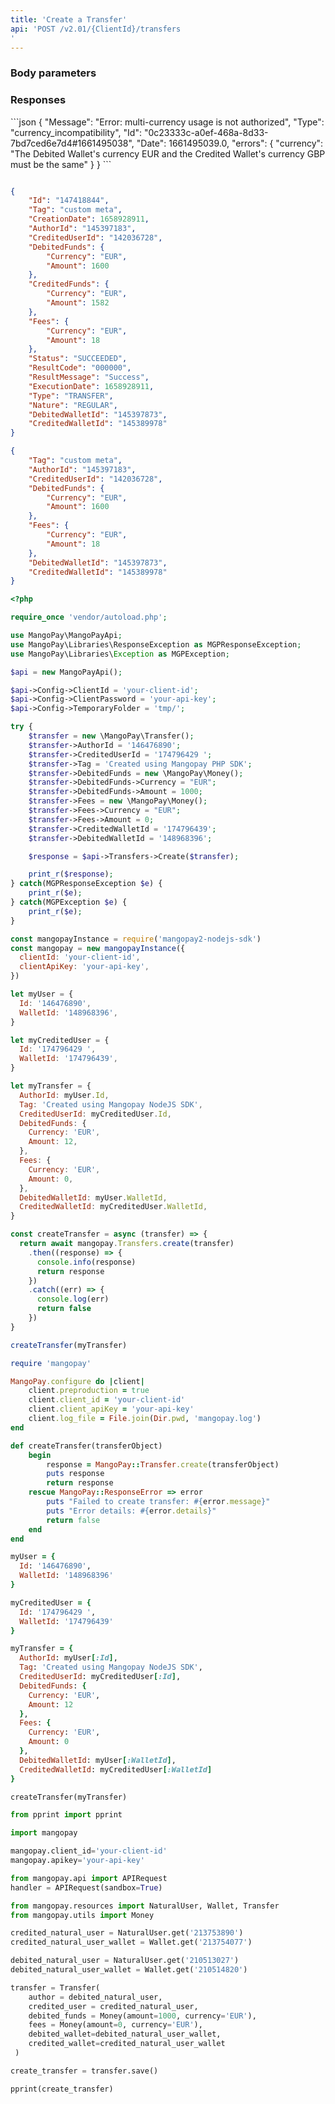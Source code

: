 ```yaml
---
title: 'Create a Transfer'  
api: 'POST /v2.01/{ClientId}/transfers
'  
---
```


  

### Body parameters  

<AuthorId />  

<CreditedUserId />  

<CreditedWalletId />  

<DebitedFunds11 />  

<Fees10 />  

<CreditedWalletId />  

<DebitedWalletId />  

<Tag3 />  

### Responses  

<Accordion title="200">  

<IdResponse />  

<Tag2Response />  

<DebitedFunds7Response />  

<CreditedFunds5Response />  

<Fees4Response />  

<Status2Response />  

<ResultCodeResponse />  

<ResultMessageResponse />  

<ExecutionDateResponse />  

<TypeResponse />  

<NatureResponse />  

<DebitedWalletIdResponse />  

<CreditedWalletIdResponse /></Accordion>

<Accordion title="400 - Currency incompatibility">
```json
{
    "Message": "Error: multi-currency usage is not authorized",
    "Type": "currency_incompatibility",
    "Id": "0c23333c-a0ef-468a-8d33-7bd7ced6e7d4#1661495038",
    "Date": 1661495039.0,
    "errors": {
        "currency": "The Debited Wallet's currency EUR and the Credited Wallet's currency GBP must be the same"
    }
}  
 ```  
</Accordion>

<ResponseExample>  

```json 200  

{
    "Id": "147418844",
    "Tag": "custom meta",
    "CreationDate": 1658928911,
    "AuthorId": "145397183",
    "CreditedUserId": "142036728",
    "DebitedFunds": {
        "Currency": "EUR",
        "Amount": 1600
    },
    "CreditedFunds": {
        "Currency": "EUR",
        "Amount": 1582
    },
    "Fees": {
        "Currency": "EUR",
        "Amount": 18
    },
    "Status": "SUCCEEDED",
    "ResultCode": "000000",
    "ResultMessage": "Success",
    "ExecutionDate": 1658928911,
    "Type": "TRANSFER",
    "Nature": "REGULAR",
    "DebitedWalletId": "145397873",
    "CreditedWalletId": "145389978"
}  
 ```  



</ResponseExample>  

<RequestExample>  
  
```json REST  
{
    "Tag": "custom meta",
    "AuthorId": "145397183",
    "CreditedUserId": "142036728",
    "DebitedFunds": {
        "Currency": "EUR",
        "Amount": 1600
    },
    "Fees": {
        "Currency": "EUR",
        "Amount": 18
    },
    "DebitedWalletId": "145397873",
    "CreditedWalletId": "145389978"
}  
```  

  
```php PHP  
<?php 

require_once 'vendor/autoload.php';

use MangoPay\MangoPayApi;
use MangoPay\Libraries\ResponseException as MGPResponseException;
use MangoPay\Libraries\Exception as MGPException;

$api = new MangoPayApi();

$api->Config->ClientId = 'your-client-id';
$api->Config->ClientPassword = 'your-api-key';
$api->Config->TemporaryFolder = 'tmp/';

try {
    $transfer = new \MangoPay\Transfer();
    $transfer->AuthorId = '146476890';
    $transfer->CreditedUserId = '174796429 ';
    $transfer->Tag = 'Created using Mangopay PHP SDK';
    $transfer->DebitedFunds = new \MangoPay\Money();
    $transfer->DebitedFunds->Currency = "EUR";
    $transfer->DebitedFunds->Amount = 1000;
    $transfer->Fees = new \MangoPay\Money();
    $transfer->Fees->Currency = "EUR";
    $transfer->Fees->Amount = 0;
    $transfer->CreditedWalletId = '174796439';
    $transfer->DebitedWalletId = '148968396';

    $response = $api->Transfers->Create($transfer);

    print_r($response);
} catch(MGPResponseException $e) {
    print_r($e);
} catch(MGPException $e) {
    print_r($e);
}  
```  

  
```javascript NodeJS  
const mangopayInstance = require('mangopay2-nodejs-sdk')
const mangopay = new mangopayInstance({
  clientId: 'your-client-id',
  clientApiKey: 'your-api-key',
})

let myUser = {
  Id: '146476890',
  WalletId: '148968396',
}

let myCreditedUser = {
  Id: '174796429 ',
  WalletId: '174796439',
}

let myTransfer = {
  AuthorId: myUser.Id,
  Tag: 'Created using Mangopay NodeJS SDK',
  CreditedUserId: myCreditedUser.Id,
  DebitedFunds: {
    Currency: 'EUR',
    Amount: 12,
  },
  Fees: {
    Currency: 'EUR',
    Amount: 0,
  },
  DebitedWalletId: myUser.WalletId,
  CreditedWalletId: myCreditedUser.WalletId,
}

const createTransfer = async (transfer) => {
  return await mangopay.Transfers.create(transfer)
    .then((response) => {
      console.info(response)
      return response
    })
    .catch((err) => {
      console.log(err)
      return false
    })
}

createTransfer(myTransfer)  
```  

  
```ruby Ruby  
require 'mangopay'

MangoPay.configure do |client|
    client.preproduction = true
    client.client_id = 'your-client-id'
    client.client_apiKey = 'your-api-key'
    client.log_file = File.join(Dir.pwd, 'mangopay.log')
end

def createTransfer(transferObject)
    begin
        response = MangoPay::Transfer.create(transferObject)
        puts response
        return response
    rescue MangoPay::ResponseError => error
        puts "Failed to create transfer: #{error.message}"
        puts "Error details: #{error.details}"
        return false
    end
end

myUser = {
  Id: '146476890',
  WalletId: '148968396'
}

myCreditedUser = {
  Id: '174796429 ',
  WalletId: '174796439'
}

myTransfer = {
  AuthorId: myUser[:Id],
  Tag: 'Created using Mangopay NodeJS SDK',
  CreditedUserId: myCreditedUser[:Id],
  DebitedFunds: {
    Currency: 'EUR',
    Amount: 12
  },
  Fees: {
    Currency: 'EUR',
    Amount: 0
  },
  DebitedWalletId: myUser[:WalletId],
  CreditedWalletId: myCreditedUser[:WalletId]
}

createTransfer(myTransfer)  
```  

  
```python Python  
from pprint import pprint

import mangopay

mangopay.client_id='your-client-id'
mangopay.apikey='your-api-key'

from mangopay.api import APIRequest
handler = APIRequest(sandbox=True)

from mangopay.resources import NaturalUser, Wallet, Transfer
from mangopay.utils import Money

credited_natural_user = NaturalUser.get('213753890')
credited_natural_user_wallet = Wallet.get('213754077')

debited_natural_user = NaturalUser.get('210513027')
debited_natural_user_wallet = Wallet.get('210514820')

transfer = Transfer(
    author = debited_natural_user,
    credited_user = credited_natural_user,
    debited_funds = Money(amount=1000, currency='EUR'),
    fees = Money(amount=0, currency='EUR'),
    debited_wallet=debited_natural_user_wallet,
    credited_wallet=credited_natural_user_wallet
 )

create_transfer = transfer.save()

pprint(create_transfer)  
```  

  
</RequestExample>